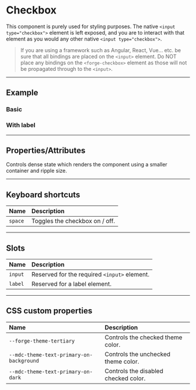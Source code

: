 
<PageSection>

# Checkbox

This component is purely used for styling purposes. The native `<input type="checkbox">` element is left exposed, and you are to interact with that element as
you would any other native `<input type="checkbox">`.

> If you are using a framework such as Angular, React, Vue... etc. be sure that all bindings are placed on the `<input>` element. Do NOT
> place any bindings on the `<forge-checkbox>` element as those will not be propagated through to the `<input>`.

</PageSection>

---

<PageSection>

## Example

### Basic

<LiveDemo dense codeHtml={CheckboxDefaultCodeHtml()}>
  <CheckboxDemo />
</LiveDemo>

### With label

<LiveDemo dense codeHtml={CheckboxLabelCodeHtml()}>
  <CheckboxDemo hasLabel />
</LiveDemo>

</PageSection>

---

<PageSection>

## Properties/Attributes

<PropertyDef name="dense" type="boolean" defaultValue="false">

Controls dense state which renders the component using a smaller container and ripple size.
  
</PropertyDef>

</PageSection>

---

<PageSection>

## Keyboard shortcuts

| Name                                | Description
| :-----------------------------------| :----------------
| `space`                             | Toggles the checkbox on / off.


</PageSection>

---

<PageSection>

## Slots

| Name               | Description
| :------------------| :----------------
| `input`            | Reserved for the required `<input>` element.
| `label`            | Reserved for a label element.

</PageSection>

---

<PageSection>

## CSS custom properties

| Name                                            | Description
| :-----------------------------------------------| :----------------
| `--forge-theme-tertiary`                        | Controls the checked theme color.
| `--mdc-theme-text-primary-on-background`        | Controls the unchecked theme color.
| `--mdc-theme-text-primary-on-dark`              | Controls the disabled checked color.

</PageSection>
